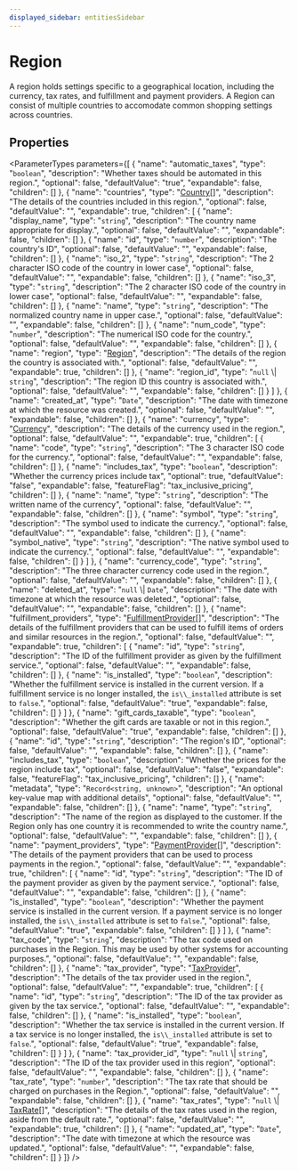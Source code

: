 ```yaml
---
displayed_sidebar: entitiesSidebar
---
```



# Region

A region holds settings specific to a geographical location, including the currency, tax rates, and fulfillment and payment providers. A Region can consist of multiple countries to accomodate common shopping settings across countries.

## Properties

<ParameterTypes parameters={[
  {
    "name": "automatic_taxes",
    "type": "`boolean`",
    "description": "Whether taxes should be automated in this region.",
    "optional": false,
    "defaultValue": "true",
    "expandable": false,
    "children": []
  },
  {
    "name": "countries",
    "type": "[Country](Country.mdx)[]",
    "description": "The details of the countries included in this region.",
    "optional": false,
    "defaultValue": "",
    "expandable": true,
    "children": [
      {
        "name": "display_name",
        "type": "`string`",
        "description": "The country name appropriate for display.",
        "optional": false,
        "defaultValue": "",
        "expandable": false,
        "children": []
      },
      {
        "name": "id",
        "type": "`number`",
        "description": "The country's ID",
        "optional": false,
        "defaultValue": "",
        "expandable": false,
        "children": []
      },
      {
        "name": "iso_2",
        "type": "`string`",
        "description": "The 2 character ISO code of the country in lower case",
        "optional": false,
        "defaultValue": "",
        "expandable": false,
        "children": []
      },
      {
        "name": "iso_3",
        "type": "`string`",
        "description": "The 2 character ISO code of the country in lower case",
        "optional": false,
        "defaultValue": "",
        "expandable": false,
        "children": []
      },
      {
        "name": "name",
        "type": "`string`",
        "description": "The normalized country name in upper case.",
        "optional": false,
        "defaultValue": "",
        "expandable": false,
        "children": []
      },
      {
        "name": "num_code",
        "type": "`number`",
        "description": "The numerical ISO code for the country.",
        "optional": false,
        "defaultValue": "",
        "expandable": false,
        "children": []
      },
      {
        "name": "region",
        "type": "[Region](Region.mdx)",
        "description": "The details of the region the country is associated with.",
        "optional": false,
        "defaultValue": "",
        "expandable": true,
        "children": []
      },
      {
        "name": "region_id",
        "type": "``null`` \\| `string`",
        "description": "The region ID this country is associated with.",
        "optional": false,
        "defaultValue": "",
        "expandable": false,
        "children": []
      }
    ]
  },
  {
    "name": "created_at",
    "type": "`Date`",
    "description": "The date with timezone at which the resource was created.",
    "optional": false,
    "defaultValue": "",
    "expandable": false,
    "children": []
  },
  {
    "name": "currency",
    "type": "[Currency](Currency.mdx)",
    "description": "The details of the currency used in the region.",
    "optional": false,
    "defaultValue": "",
    "expandable": true,
    "children": [
      {
        "name": "code",
        "type": "`string`",
        "description": "The 3 character ISO code for the currency.",
        "optional": false,
        "defaultValue": "",
        "expandable": false,
        "children": []
      },
      {
        "name": "includes_tax",
        "type": "`boolean`",
        "description": "Whether the currency prices include tax",
        "optional": true,
        "defaultValue": "false",
        "expandable": false,
        "featureFlag": "tax_inclusive_pricing",
        "children": []
      },
      {
        "name": "name",
        "type": "`string`",
        "description": "The written name of the currency",
        "optional": false,
        "defaultValue": "",
        "expandable": false,
        "children": []
      },
      {
        "name": "symbol",
        "type": "`string`",
        "description": "The symbol used to indicate the currency.",
        "optional": false,
        "defaultValue": "",
        "expandable": false,
        "children": []
      },
      {
        "name": "symbol_native",
        "type": "`string`",
        "description": "The native symbol used to indicate the currency.",
        "optional": false,
        "defaultValue": "",
        "expandable": false,
        "children": []
      }
    ]
  },
  {
    "name": "currency_code",
    "type": "`string`",
    "description": "The three character currency code used in the region.",
    "optional": false,
    "defaultValue": "",
    "expandable": false,
    "children": []
  },
  {
    "name": "deleted_at",
    "type": "``null`` \\| `Date`",
    "description": "The date with timezone at which the resource was deleted.",
    "optional": false,
    "defaultValue": "",
    "expandable": false,
    "children": []
  },
  {
    "name": "fulfillment_providers",
    "type": "[FulfillmentProvider](FulfillmentProvider.mdx)[]",
    "description": "The details of the fulfillment providers that can be used to fulfill items of orders and similar resources in the region.",
    "optional": false,
    "defaultValue": "",
    "expandable": true,
    "children": [
      {
        "name": "id",
        "type": "`string`",
        "description": "The ID of the fulfillment provider as given by the fulfillment service.",
        "optional": false,
        "defaultValue": "",
        "expandable": false,
        "children": []
      },
      {
        "name": "is_installed",
        "type": "`boolean`",
        "description": "Whether the fulfillment service is installed in the current version. If a fulfillment service is no longer installed, the `is\\_installed` attribute is set to `false`.",
        "optional": false,
        "defaultValue": "true",
        "expandable": false,
        "children": []
      }
    ]
  },
  {
    "name": "gift_cards_taxable",
    "type": "`boolean`",
    "description": "Whether the gift cards are taxable or not in this region.",
    "optional": false,
    "defaultValue": "true",
    "expandable": false,
    "children": []
  },
  {
    "name": "id",
    "type": "`string`",
    "description": "The region's ID",
    "optional": false,
    "defaultValue": "",
    "expandable": false,
    "children": []
  },
  {
    "name": "includes_tax",
    "type": "`boolean`",
    "description": "Whether the prices for the region include tax",
    "optional": false,
    "defaultValue": "false",
    "expandable": false,
    "featureFlag": "tax_inclusive_pricing",
    "children": []
  },
  {
    "name": "metadata",
    "type": "`Record<string, unknown>`",
    "description": "An optional key-value map with additional details",
    "optional": false,
    "defaultValue": "",
    "expandable": false,
    "children": []
  },
  {
    "name": "name",
    "type": "`string`",
    "description": "The name of the region as displayed to the customer. If the Region only has one country it is recommended to write the country name.",
    "optional": false,
    "defaultValue": "",
    "expandable": false,
    "children": []
  },
  {
    "name": "payment_providers",
    "type": "[PaymentProvider](PaymentProvider.mdx)[]",
    "description": "The details of the payment providers that can be used to process payments in the region.",
    "optional": false,
    "defaultValue": "",
    "expandable": true,
    "children": [
      {
        "name": "id",
        "type": "`string`",
        "description": "The ID of the payment provider as given by the payment service.",
        "optional": false,
        "defaultValue": "",
        "expandable": false,
        "children": []
      },
      {
        "name": "is_installed",
        "type": "`boolean`",
        "description": "Whether the payment service is installed in the current version. If a payment service is no longer installed, the `is\\_installed` attribute is set to `false`.",
        "optional": false,
        "defaultValue": "true",
        "expandable": false,
        "children": []
      }
    ]
  },
  {
    "name": "tax_code",
    "type": "`string`",
    "description": "The tax code used on purchases in the Region. This may be used by other systems for accounting purposes.",
    "optional": false,
    "defaultValue": "",
    "expandable": false,
    "children": []
  },
  {
    "name": "tax_provider",
    "type": "[TaxProvider](TaxProvider.mdx)",
    "description": "The details of the tax provider used in the region.",
    "optional": false,
    "defaultValue": "",
    "expandable": true,
    "children": [
      {
        "name": "id",
        "type": "`string`",
        "description": "The ID of the tax provider as given by the tax service.",
        "optional": false,
        "defaultValue": "",
        "expandable": false,
        "children": []
      },
      {
        "name": "is_installed",
        "type": "`boolean`",
        "description": "Whether the tax service is installed in the current version. If a tax service is no longer installed, the `is\\_installed` attribute is set to `false`.",
        "optional": false,
        "defaultValue": "true",
        "expandable": false,
        "children": []
      }
    ]
  },
  {
    "name": "tax_provider_id",
    "type": "``null`` \\| `string`",
    "description": "The ID of the tax provider used in this region",
    "optional": false,
    "defaultValue": "",
    "expandable": false,
    "children": []
  },
  {
    "name": "tax_rate",
    "type": "`number`",
    "description": "The tax rate that should be charged on purchases in the Region.",
    "optional": false,
    "defaultValue": "",
    "expandable": false,
    "children": []
  },
  {
    "name": "tax_rates",
    "type": "``null`` \\| [TaxRate](TaxRate.mdx)[]",
    "description": "The details of the tax rates used in the region, aside from the default rate.",
    "optional": false,
    "defaultValue": "",
    "expandable": true,
    "children": []
  },
  {
    "name": "updated_at",
    "type": "`Date`",
    "description": "The date with timezone at which the resource was updated.",
    "optional": false,
    "defaultValue": "",
    "expandable": false,
    "children": []
  }
]} />
